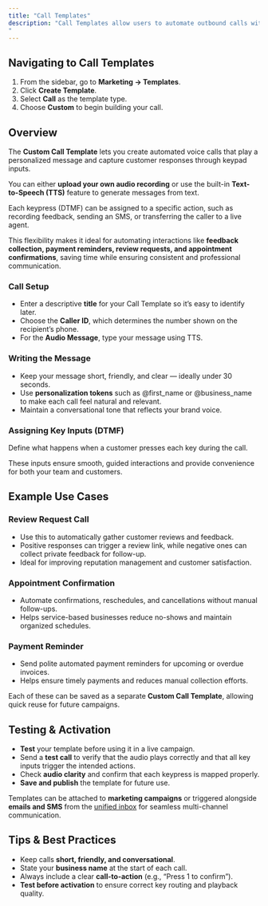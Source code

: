 ```yaml
---
title: "Call Templates"
description: "Call Templates allow users to automate outbound calls with customizable interactive keypad (DTMF) inputs and messages. They streamline customer communication for common scenarios such as appointment confirmations, review requests, feedback collection, and payment reminders. These templates help businesses maintain a personalized, efficient, and professional experience without the need for manual dialing.
"
---
```


## **Navigating to Call Templates**

1. From the sidebar, go to **Marketing → Templates**.
2. Click **Create Template**.
3. Select **Call** as the template type.
4. Choose **Custom** to begin building your call.

## **Overview**

The **Custom Call Template** lets you create automated voice calls that play a personalized message and capture customer responses through keypad inputs.

You can either **upload your own audio recording** or use the built-in **Text-to-Speech (TTS)** feature to generate messages from text.

Each keypress (DTMF) can be assigned to a specific action, such as recording feedback, sending an SMS, or transferring the caller to a live agent.

This flexibility makes it ideal for automating interactions like **feedback collection, payment reminders, review requests, and appointment confirmations**, saving time while ensuring consistent and professional communication.

### **Call Setup**

- Enter a descriptive **title** for your Call Template so it’s easy to identify later.
- Choose the **Caller ID**, which determines the number shown on the recipient’s phone.
- For the **Audio Message**, type your message using TTS.

### **Writing the Message**

- Keep your message short, friendly, and clear — ideally under 30 seconds.
- Use **personalization tokens** such as @first_name or @business_name to make each call feel natural and relevant.
- Maintain a conversational tone that reflects your brand voice.

### **Assigning Key Inputs (DTMF)**

Define what happens when a customer presses each key during the call.

These inputs ensure smooth, guided interactions and provide convenience for both your team and customers.

## **Example Use Cases**

### **Review Request Call**

- Use this to automatically gather customer reviews and feedback.
- Positive responses can trigger a review link, while negative ones can collect private feedback for follow-up.
- Ideal for improving reputation management and customer satisfaction.

### **Appointment Confirmation**

- Automate confirmations, reschedules, and cancellations without manual follow-ups.
- Helps service-based businesses reduce no-shows and maintain organized schedules.

### **Payment Reminder**

- Send polite automated payment reminders for upcoming or overdue invoices.
- Helps ensure timely payments and reduces manual collection efforts.

Each of these can be saved as a separate **Custom Call Template**, allowing quick reuse for future campaigns.

## **Testing & Activation**

- **Test** your template before using it in a live campaign.
- Send a **test call** to verify that the audio plays correctly and that all key inputs trigger the intended actions.
- Check **audio clarity** and confirm that each keypress is mapped properly.
- **Save and publish** the template for future use.

Templates can be attached to **marketing campaigns** or triggered alongside **emails and SMS** from the <u>unified inbox</u> for seamless multi-channel communication.

## **Tips & Best Practices**

- Keep calls **short, friendly, and conversational**.
- State your **business name** at the start of each call.
- Always include a clear **call-to-action** (e.g., “Press 1 to confirm”).
- **Test before activation** to ensure correct key routing and playback quality.
